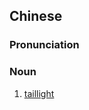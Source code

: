 {{also|尾灯}}
==Chinese==
{{zh-forms|s=尾灯}}

===Pronunciation===
{{zh-pron
|m=wěidēng
|cat=n
}}

===Noun===
{{zh-noun}}

# [[taillight]]